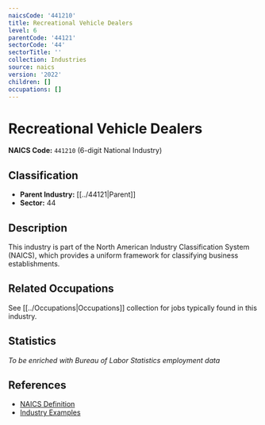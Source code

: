 ```yaml
---
naicsCode: '441210'
title: Recreational Vehicle Dealers
level: 6
parentCode: '44121'
sectorCode: '44'
sectorTitle: ''
collection: Industries
source: naics
version: '2022'
children: []
occupations: []
---
```

# Recreational Vehicle Dealers

**NAICS Code:** `441210` (6-digit National Industry)

## Classification

- **Parent Industry:** [[../44121|Parent]]
- **Sector:** 44

## Description

This industry is part of the North American Industry Classification System (NAICS), which provides a uniform framework for classifying business establishments.

## Related Occupations

See [[../Occupations|Occupations]] collection for jobs typically found in this industry.

## Statistics

*To be enriched with Bureau of Labor Statistics employment data*

## References

- [NAICS Definition](https://www.census.gov/naics/)
- [Industry Examples](https://www.census.gov/naics/2022NAICS/)
